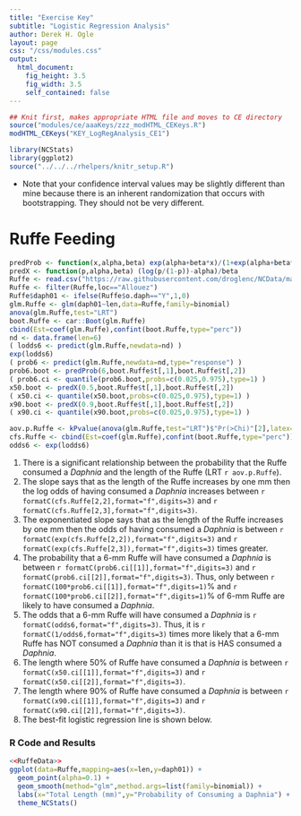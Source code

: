 ```yaml
---
title: "Exercise Key"
subtitle: "Logistic Regression Analysis"
author: Derek H. Ogle
layout: page
css: "/css/modules.css"
output:
  html_document:
    fig_height: 3.5
    fig_width: 3.5
    self_contained: false
---
```


```r
## Knit first, makes appropriate HTML file and moves to CE directory
source("modules/ce/aaaKeys/zzz_modHTML_CEKeys.R")
modHTML_CEKeys("KEY_LogRegAnalysis_CE1")
```

```r
library(NCStats)
library(ggplot2)
source("../../../rhelpers/knitr_setup.R")
```

<div class="alert alert-warning">
<ul>
  <li>Note that your confidence interval values may be slightly different than mine because there is an inherent randomization that occurs with bootstrapping. They should not be very different.</li>
</ul>
</div>

# Ruffe Feeding
```r
predProb <- function(x,alpha,beta) exp(alpha+beta*x)/(1+exp(alpha+beta*x))
predX <- function(p,alpha,beta) (log(p/(1-p))-alpha)/beta
Ruffe <- read.csv("https://raw.githubusercontent.com/droglenc/NCData/master/RuffeLarvalDiet.csv")
Ruffe <- filter(Ruffe,loc=="Allouez")
Ruffe$daph01 <- ifelse(Ruffe$o.daph=="Y",1,0)
glm.Ruffe <- glm(daph01~len,data=Ruffe,family=binomial)
anova(glm.Ruffe,test="LRT")
boot.Ruffe <- car::Boot(glm.Ruffe)
cbind(Est=coef(glm.Ruffe),confint(boot.Ruffe,type="perc"))
nd <- data.frame(len=6)
( lodds6 <- predict(glm.Ruffe,newdata=nd) )
exp(lodds6)
( prob6 <- predict(glm.Ruffe,newdata=nd,type="response") )
prob6.boot <- predProb(6,boot.Ruffe$t[,1],boot.Ruffe$t[,2])
( prob6.ci <- quantile(prob6.boot,probs=c(0.025,0.975),type=1) )
x50.boot <- predX(0.5,boot.Ruffe$t[,1],boot.Ruffe$t[,2])
( x50.ci <- quantile(x50.boot,probs=c(0.025,0.975),type=1) )
x90.boot <- predX(0.9,boot.Ruffe$t[,1],boot.Ruffe$t[,2])
( x90.ci <- quantile(x90.boot,probs=c(0.025,0.975),type=1) )
```
```r
aov.p.Ruffe <- kPvalue(anova(glm.Ruffe,test="LRT")$"Pr(>Chi)"[2],latex=FALSE)
cfs.Ruffe <- cbind(Est=coef(glm.Ruffe),confint(boot.Ruffe,type="perc"))
odds6 <- exp(lodds6)
```

1. There is a significant relationship between the probability that the Ruffe consumed a *Daphnia* and the length of the Ruffe (LRT `r aov.p.Ruffe`).
1. The slope says that as the length of the Ruffe increases by one mm then the log odds of having consumed a *Daphnia* increases between `r formatC(cfs.Ruffe[2,2],format="f",digits=3)` and `r formatC(cfs.Ruffe[2,3],format="f",digits=3)`.
1. The exponentiated slope says that as the length of the Ruffe increases by one mm then the odds of having consumed a *Daphnia* is between `r formatC(exp(cfs.Ruffe[2,2]),format="f",digits=3)` and `r formatC(exp(cfs.Ruffe[2,3]),format="f",digits=3)` times greater.
1. The probability that a 6-mm Ruffe will have consumed a *Daphnia* is between `r formatC(prob6.ci[[1]],format="f",digits=3)` and `r formatC(prob6.ci[[2]],format="f",digits=3)`. Thus, only between `r formatC(100*prob6.ci[[1]],format="f",digits=1)`% and `r formatC(100*prob6.ci[[2]],format="f",digits=1)`% of 6-mm Ruffe are likely to have consumed a *Daphnia*.
1. The odds that a 6-mm Ruffe will have consumed a *Daphnia* is `r formatC(odds6,format="f",digits=3)`. Thus, it is `r formatC(1/odds6,format="f",digits=3)` times more likely that a 6-mm Ruffe has NOT consumed a *Daphnia* than it is that is HAS consumed a *Daphnia*.
1. The length where 50% of Ruffe have consumed a *Daphnia* is between `r formatC(x50.ci[[1]],format="f",digits=3)` and `r formatC(x50.ci[[2]],format="f",digits=3)`.
1. The length where 90% of Ruffe have consumed a *Daphnia* is between `r formatC(x90.ci[[1]],format="f",digits=3)` and `r formatC(x90.ci[[2]],format="f",digits=3)`.
1. The best-fit logistic regression line is shown below.

### R Code and Results
```r
<<RuffeData>>
ggplot(data=Ruffe,mapping=aes(x=len,y=daph01)) +
  geom_point(alpha=0.1) +
  geom_smooth(method="glm",method.args=list(family=binomial)) +
  labs(x="Total Length (mm)",y="Probability of Consuming a Daphnia") +
  theme_NCStats()
```

&nbsp;

<!----
# X-Rated Movies
```r
predProb <- function(x,alpha,beta) exp(alpha+beta*x)/(1+exp(alpha+beta*x))
predX <- function(p,alpha,beta) (log(p/(1-p))-alpha)/beta
xxx <- read.csv("https://raw.githubusercontent.com/droglenc/NCData/master/XMovieAge.csv")
xxx <- filter(xxx,age<=95)
xxx$seen01 <- ifelse(xxx$seen=="YES",1,0)
glm.xxx <- glm(seen01~age,data=xxx,family=binomial)
anova(glm.xxx,test="LRT")
boot.xxx <- car::Boot(glm.xxx)
cbind(Est=coef(glm.xxx),confint(boot.xxx,type="perc"))
nd <- data.frame(age=50)
( lodds50 <- predict(glm.xxx,newdata=nd) )
exp(lodds50)
( prob50 <- predict(glm.xxx,newdata=nd,type="response") )
prob50.boot <- predProb(50,boot.xxx$t[,1],boot.xxx$t[,2])
( prob50.ci <- quantile(prob50.boot,probs=c(0.025,0.975),type=1) )
x10.boot <- predX(0.1,boot.xxx$t[,1],boot.xxx$t[,2])
( x10.ci <- quantile(x10.boot,probs=c(0.025,0.975),type=1) )
x25.boot <- predX(0.25,boot.xxx$t[,1],boot.xxx$t[,2])
( x25.ci <- quantile(x25.boot,probs=c(0.025,0.975),type=1) )
```
```r
aov.p.xxx <- kPvalue(anova(glm.xxx,test="LRT")$"Pr(>Chi)"[2],latex=FALSE)
cfs.xxx <- cbind(Est=coef(glm.xxx),confint(boot.xxx,type="perc"))
odds50 <- exp(lodds50)
```

1. There is a significant relationship between whether or not the respondent had watched an x-rated movie in the last year and their age (LRT `r aov.p.xxx`).
1. The slope says that as the age of the respondent increases by one year then the log odds of having watched an x-rated movie in the last year decreases between `r formatC(cfs.xxx[2,2],format="f",digits=3)` and `r formatC(cfs.xxx[2,3],format="f",digits=3)`.
1. The exponentiated slope says that as the age of the respondent increases by one year then the odds of having watched an x-rated movie in the last year decreases between `r formatC(exp(cfs.xxx[2,2]),format="f",digits=3)` and `r formatC(exp(cfs.xxx[2,3]),format="f",digits=3)` times. In other words, the odds of having watched an x-rated movie in the last year decline between `r formatC((1-exp(cfs.xxx[2,3]))*100,format="f",digits=1)` and `r formatC((1-exp(cfs.xxx[2,2]))*100,format="f",digits=1)`% for each increase of one year in age.
1. The odds of a 50-years-old having watched an x-rated movie in the last year is `r formatC(odds50,format="f",digits=3)`. Thus, the probability that 50-year old watched an x-rated movie in the last year is `r formatC(odds50,format="f",digits=3)` times more likely than not having watched an x-rated movie in the last year.
1. The probability that a 50-years-old will have watched an x-rated movie in the last year is between `r formatC(prob50.ci[1],format="f",digits=3)` and `r formatC(prob50.ci[2],format="f",digits=3)`.
1. The age where 10% or fewer of respondents are likely to have watch an x-rated movie in the last year is between `r formatC(x10.ci[1],format="f",digits=1)` and `r formatC(x10.ci[2],format="f",digits=1)`.
1. The age where 25% or more of respondents are likely to have watch an x-rated movie in the last year is between `r formatC(x25.ci[1],format="f",digits=1)` and `r formatC(x25.ci[2],format="f",digits=1)`.
1. The best-fit logistic regression line is shown below.


### R Code and Results
```r
<<xxxData>>
ggplot(data=xxx,mapping=aes(x=age,y=seen01)) +
  geom_point(alpha=0.01) +
  geom_smooth(method="glm",method.args=list(family=binomial)) +
  labs(x="Age of Respondent",y="Prob. of Seeing XXX Movie in Last Year") +
  theme_NCStats()
```


# Moose Calf Production
```r
predProb <- function(x,alpha,beta) exp(alpha+beta*x)/(1+exp(alpha+beta*x))
predX <- function(p,alpha,beta) (log(p/(1-p))-alpha)/beta
m <- readxl::read_excel("../data/10_3996_032013-jfwm-028_s1.xls")
m$calf01 <- ifelse(m$"Calf production status"=="Yes",1,0)
glm.m <- glm(calf01~Age,data=m,family=binomial)
anova(glm.m,test="LRT")
boot.m <- car::Boot(glm.m)
cbind(Est=coef(glm.m),confint(boot.m,type="perc"))
nd <- data.frame(Age=10)
( lodds10 <- predict(glm.m,newdata=nd) )
exp(lodds10)
( prob10 <- predict(glm.m,newdata=nd,type="response") )
prob10.boot <- predProb(10,boot.m$t[,1],boot.m$t[,2])
( prob10.ci <- quantile(prob10.boot,probs=c(0.025,0.975),type=1) )
x75.boot <- predX(0.75,boot.m$t[,1],boot.m$t[,2])
( x75.ci <- quantile(x75.boot,probs=c(0.025,0.975),type=1) )
```
```r
aov.p.m <- kPvalue(anova(glm.m,test="LRT")$"Pr(>Chi)"[2],latex=FALSE)
cfs.m <- cbind(Est=coef(glm.m),confint(boot.m,type="perc"))
odds10 <- exp(lodds10)
```

1. There is a significant relationship between whether or not the female had at least one calf and the age of the female (LRT `r aov.p.m`).
1. The slope says that as the age of the moose increases by one year then the log odds of having at least one calf decreases between `r formatC(cfs.m[2,2],format="f",digits=3)` and `r formatC(cfs.m[2,3],format="f",digits=3)`.
1. The exponentiated slope says that as the age of the moose increases by one year then the odds of having at least one calf decreases between `r formatC(exp(cfs.m[2,2]),format="f",digits=3)` and `r formatC(exp(cfs.m[2,3]),format="f",digits=3)` times. In other words, the odds of having at least one decline between `r formatC((1-exp(cfs.m[2,3]))*100,format="f",digits=1)` and `r formatC((1-exp(cfs.m[2,3]))*100,format="f",digits=1)`% for each increase of one year in age.
1. The log odds of a 10-years-old female moose having at least one calf is `r formatC(lodds10,format="f",digits=3)`.
1. The odds of a 10-years-old female moose having at least one calf is `r formatC(odds10,format="f",digits=3)`. Thus, the probability that 10-year old female moose will have at least one calf is `r formatC(odds10,format="f",digits=1)` times more likely than not having a calf.
1. The probability that a 10-years-old female moose will have at least one calf is between `r formatC(prob10.ci[1],format="f",digits=3)` and `r formatC(prob10.ci[2],format="f",digits=3)`.
1. The where 75% or fewer of female moose have at least one calf is between `r formatC(x75.ci[1],format="f",digits=3)` and `r formatC(x75.ci[2],format="f",digits=3)`.
1. The best-fit logistic regression line is shown below.

### R Code and Results
```r
<<mooseData>>
ggplot(data=m,mapping=aes(x=Age,y=calf01)) +
  geom_point(alpha=0.01) +
  geom_smooth(method="glm",method.args=list(family=binomial)) +
  labs(x="Age of Female Moose",y="Probability of At Least 1 Calf") +
  theme_NCStats()
```
--->
